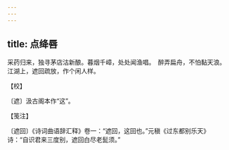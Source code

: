 ```yaml
---
---
---
```

title: 点绛唇
---







采药归来，独寻茅店沽新酿。暮烟千嶂，处处闻渔唱。　醉弄扁舟，不怕黏天浪。江湖上，遮回疏放，作个闲人样。

【校】

〔遮〕汲古阁本作“这”。

【笺注】

〔遮回〕《诗词曲语辞汇释》卷一：“遮回，这回也。”元稹《过东都别乐天》诗：“自识君来三度别，遮回白尽老髭须。”